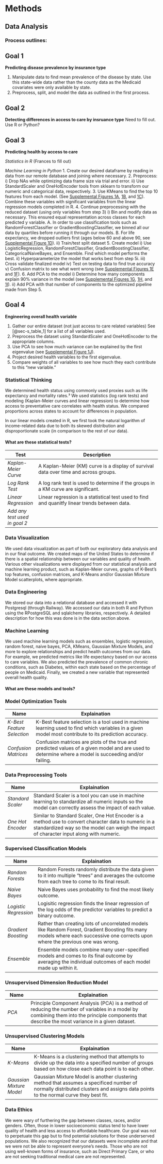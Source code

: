 # Methods
## Data Analysis
### Process outlines:
::: {.panel-tabset}
## Goal 1
**Predicting disease prevalence by insurance type**

1. Manipulate data to find mean prevalence of the disease by state. Use this state-wide data rather than the county data as the Medicaid covariates were only available by state. 
2. Preprocess, split, and model the data as outlined in the first process.

## Goal 2
**Detecting differences in access to care by insruance type**
Need to fill out. Use R or Python?

## Goal 3
**Predicting health by access to care**

*Statistics in R*
(Frances to fill out)

*Machine Learning in Python*
1. Create our desired dataframe by reading in data from our remote database and joining where necessary.
2. Preprocess:
    i) Drop NAs while optimizing data frame size via trial and error.
    ii) Use StandardScaler and OneHotEncoder tools from sklearn to transform our numeric and categorical data, respectively.
3. Use KMeans to find the top 10 features from each model. (See <a href="./Figures/kbest_life_exp.png" title="Figure S.1A">Supplemental Figures 1A</a>, <a href="./Figures/kbest_inf_mor.png" title="Figure S.1B">1B</a>, and <a href="./Figures/kbest_mortality.png" title="Figure S.1C">1C</a>). Combine these variables with significant variables from the linear regression models completed in R.
4. Continue preprocessing with the reduced dataset (using only variables from step 3) 
    i) Bin and modify data as necessary. This ensured equal representation across classes for each predicted y variable.
        A. In order to use classification tools such as RandomForestClassifier or GradientBoostingClassifier, we binned all our data by quartiles before running it through our models. 
        B. For life expectancy, we dropped outliers first (ages below 60 and above 90, see <a href="./Figures/life_expectancy_bins.png" title="Figure S.1D">Supplemental Figure 1D</a>).
    ii) Train/test split dataset
5. Create model
    i) Use LogisticRegression, RandomForestClassifier, GradientBoostingClassifier, CategoricalNaiveBayes, and Ensemble. Find which model performs the best.
    ii) Hyperparameterize the model that works best from step 5i.
    iii) Cross validate finalized model
    iv) Test on testing data to find true accuracy
    v) Confusion matrix to see what went wrong (see <a href="./Figures/conf_matrix_life_exp.png" title="Figure S.1E">Supplemental Figures 1E</a> and <a href="./Figures/conf_matrix_mortality.png" title="Figure S.1F">1F</a>).
6. Add PCA to the model
    i) Determine how many components explain 90% variance in the model (see <a href="./Figures/variance_life_exp.png" title="Figure S.1G">Supplemental Figures 1G</a>, <a href="./Figures/variance_inf_mor.png" title="Figure S.1H">1H</a>, and <a href="./Figures/variance_mortality.png" title="Figure S.1I">1I</a>).
    ii) Add PCA with that number of components to the optimized pipeline made from Step 5.

## Goal 4
**Engineering overall health variable**

1. Gather our entire dataset (not just access to care related variables) See [@sec-s_table_1] for a list of all variables used.
2. Preprocess the dataset using StandardScaler and OneHotEncoder to the appropriate columns.
3. Use PCA to see how much variance can be explained by the first eigenvalue (see <a href="./Figures/total_eigenvalue.png" title="Figure S.1J">Supplemental Figure 1J</a>).
4. Project desired health variables to the first eigenvalue.
5. Compare weights of all variables to see how much they each contribute to this “new variable."
:::

### Statistical Thinking
We determined health status using commonly used proxies such as life expectancy and mortality rates.³ We used statistics (log rank tests) and modeling (Kaplan-Meier curves and linear regression) to determine how access to preventative care correlates with health status. We compared proportions across states to account for differences in population.

In our linear models created in R, we first took the natural logarithm of income-related data due to both its skewed distribution and disproportionate scale (in comparison to the rest of our data). 

::: {.callout-note collapse="true"} 
#### What are these statistical tests?
|**Test**                |**Description**                                                                              |
|------------------------|---------------------------------------------------------------------------------------------|
|*Kaplan-Meier Curve*    |A Kaplan-Meier (KM) curve is a display of survival data over time and across groups.         |
|*Log Rank Test*         |A log rank test is used to determine if the groups in a KM curve are significant.            |
|*Linear Regression*     |Linear regression is a statistical test used to find and quanitfy linear trends between data.|
|*Add any test used in goal 2*|                                                                                        |      
:::

### Data Visualization
We used data visualization as part of both our exploratory data analysis and in our final outcome. We created maps of the United States to determine if there is a spatial relationship between our variables and quality of health. Various other visualizations were displayed from our statistical analysis and machine learning product, such as Kaplan-Meier curves, graphs of K-Best's top features, confusion matrices, and K-Means and/or Gaussian Mixture Model scatterplots, where appropriate.  

### Data Engineering
We stored our data into a relational database and accessed it with Postgresql (through Railway). We accessed our data in both R and Python using the RPostgreSQL and sqlalchemy libraries, respectively. A detailed description for how this was done is in the data section above. 

### Machine Learning
We used machine learning models such as ensembles, logistic regression, random forest, naive bayes, PCA, KMeans, Gaussian Mixture Models, and more to explore relationships and predict health outcomes from our data. For example, we predicted metrics like life expectancy based on our access to care variables. We also predicted the prevalence of common chronic conditions, such as Diabetes, within each state based on the percentage of people on Medicaid. Finally, we created a new variable that represented overall health quality. 

::: {.callout-note collapse="true"}
#### What are these models and tools?
### Model Optimization Tools
|**Name**                    |**Explaination**                                                                                                                                      |
|----------------------------|------------------------------------------------------------------------------------------------------------------------------------------------------|
|*K-Best Feature Selection*  |K-Best feature selection is a tool used in machine learning used to find which variables in a given model most contribute to its prediction accuracy. |
|*Confusion Matrices*        |Confusion matrices are plots of the true and predicted values of a given model and are used to determine where a model is succeeding and/or failing.  |

### Data Preprocessing Tools
|**Name**                    |**Explaination**                                                                                                                                      |
|----------------------------|------------------------------------------------------------------------------------------------------------------------------------------------------|
|*Standard Scaler*           |Standard Scaler is a tool you can use in machine learning to standardize all numeric inputs so the model can correctly assess the impact of each value.|
|*One Hot Encoder*           |Similar to Standard Scaler, One Hot Encoder is a method use to convert character data to numeric in a standardized way so the model can weigh the impact of character input along with numeric.|

### Supervised Classification Models
|**Name**                    |**Explaination** 
|----------------------------|-----------------------------------------------------------------------------------------------------------------------------------------------------|
|*Random Forests*            |Random Forests randomly distribute the data given to it into multiple "trees" and averages the outcome from each tree to come to its final result.   |
|*Naive Bayes*               |Naive Bayes uses probability to find the most likely outcome.                                                                                        |
|*Logistic Regression*       |Logisitic regression finds the linear regression of the log odds of the predictor variables to predict a binary outcome.                             |
|*Gradient Boosting*         |Rather than creating lots of uncorrelated models like Random Forest, Gradient Boosting fits many models where each successive one corrects upon where the previous one was wrong.|
|*Ensemble*                  |Ensemble models combine many user-specified models and comes to its final outcome by averaging the individual outcomes of each model made up within it.|  

### Unsupervised Dimension Reduction Model
|**Name**                    |**Explaination** 
|----------------------------|-----------------------------------------------------------------------------------------------------------------------------------------------------|
|*PCA*                       |Principle Component Analysis (PCA) is a method of reducing the number of variables in a model by combining them into the principle components that describe the most variance in a given dataset.|

### Unsupervised Clustering Models
|**Name**                    |**Explaination** 
|----------------------------|-----------------------------------------------------------------------------------------------------------------------------------------------------|
|*K-Means*                   |K-Means is a clustering method that attempts to divide up the data into a specified number of groups based on how close each data point is to each other.|
|*Gaussian Mixture Model*    |Gaussian Mixture Model is another clustering method that assumes a specificed number of normally distributed clusters and assigns data points to the normal curve they best fit.|
:::

### Data Ethics
We were wary of furthering the gap between classes, races, and/or genders. Often, those in lower socioeconomic status tend to have lower quality of health and less access to affordable healthcare. Our goal was not to perpetuate this gap but to find potential solutions for these underserved populations. We also recognized that our datasets were incomplete and that we were not be able to represent everyone’s needs. Those who are not using well-known forms of insurance, such as Direct Primary Care, or who are not seeking traditional medical care are not represented.  



